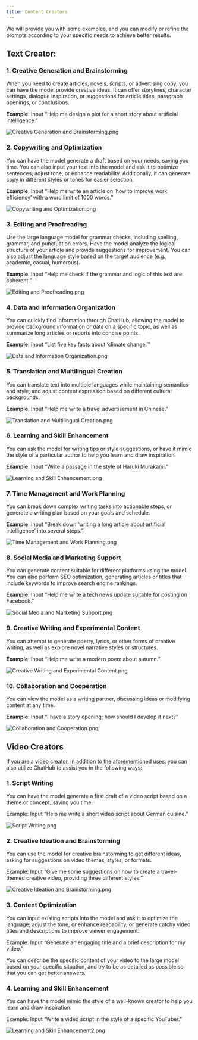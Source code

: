 ```yaml
---
title: Content Creators
---
```


We will provide you with some examples, and you can modify or refine the prompts according to your specific needs to achieve better results.

## Text Creator:

### **1. Creative Generation and Brainstorming**

When you need to create articles, novels, scripts, or advertising copy, you can have the model provide creative ideas. It can offer storylines, character settings, dialogue inspiration, or suggestions for article titles, paragraph openings, or conclusions.

**Example**: Input “Help me design a plot for a short story about artificial intelligence.”

![Creative Generation and Brainstorming.png](../images/content-creators/creative-generation-and-brainstorming.png)

### **2. Copywriting and Optimization**

You can have the model generate a draft based on your needs, saving you time. You can also input your text into the model and ask it to optimize sentences, adjust tone, or enhance readability. Additionally, it can generate copy in different styles or tones for easier selection.

**Example**: Input “Help me write an article on ‘how to improve work efficiency’ with a word limit of 1000 words.”

![Copywriting and Optimization.png](../images/content-creators/copywriting-and-optimization.png)

### **3. Editing and Proofreading**

Use the large language model for grammar checks, including spelling, grammar, and punctuation errors. Have the model analyze the logical structure of your article and provide suggestions for improvement. You can also adjust the language style based on the target audience (e.g., academic, casual, humorous).

**Example**: Input “Help me check if the grammar and logic of this text are coherent.”

![Editing and Proofreading.png](../images/content-creators/editing-and-proofreading.png)

### **4. Data and Information Organization**

You can quickly find information through ChatHub, allowing the model to provide background information or data on a specific topic, as well as summarize long articles or reports into concise points.

**Example**: Input “List five key facts about ‘climate change.’”

![Data and Information Organization.png](../images/content-creators/data-and-information-organization.png)

### **5. Translation and Multilingual Creation**

You can translate text into multiple languages while maintaining semantics and style, and adjust content expression based on different cultural backgrounds.

**Example**: Input “Help me write a travel advertisement in Chinese.”

![Translation and Multilingual Creation.png](../images/content-creators/translation-and-multilingual-creation.png)

### **6. Learning and Skill Enhancement**

You can ask the model for writing tips or style suggestions, or have it mimic the style of a particular author to help you learn and draw inspiration.

**Example**: Input “Write a passage in the style of Haruki Murakami.”

![Learning and Skill Enhancement.png](../images/content-creators/learning-and-skill-enhancement.png)

### **7. Time Management and Work Planning**

You can break down complex writing tasks into actionable steps, or generate a writing plan based on your goals and schedule.

**Example**: Input “Break down ‘writing a long article about artificial intelligence’ into several steps.”

![Time Management and Work Planning.png](../images/content-creators/time-management-and-work-planning.png)

### **8. Social Media and Marketing Support**

You can generate content suitable for different platforms using the model. You can also perform SEO optimization, generating articles or titles that include keywords to improve search engine rankings.

**Example**: Input “Help me write a tech news update suitable for posting on Facebook.”

![Social Media and Marketing Support.png](../images/content-creators/social-media-and-marketing-support.png)

### **9. Creative Writing and Experimental Content**

You can attempt to generate poetry, lyrics, or other forms of creative writing, as well as explore novel narrative styles or structures.

**Example**: Input “Help me write a modern poem about autumn.”

![Creative Writing and Experimental Content.png](../images/content-creators/creative-writing-and-experimental-content.png)

### **10. Collaboration and Cooperation**

You can view the model as a writing partner, discussing ideas or modifying content at any time.

**Example**: Input “I have a story opening; how should I develop it next?”

![Collaboration and Cooperation.png](../images/content-creators/collaboration-and-cooperation.png)

## Video Creators

If you are a video creator, in addition to the aforementioned uses, you can also utilize ChatHub to assist you in the following ways:

### **1. Script Writing**

You can have the model generate a first draft of a video script based on a theme or concept, saving you time.

Example: Input “Help me write a short video script about German cuisine.”

![Script Writing.png](../images/content-creators/script-writing.png)

### **2. Creative Ideation and Brainstorming**

You can use the model for creative brainstorming to get different ideas, asking for suggestions on video themes, styles, or formats.

Example: Input “Give me some suggestions on how to create a travel-themed creative video, providing three different styles.”

![Creative Ideation and Brainstorming.png](../images/content-creators/creative-ideation-and-brainstorming.png)

### **3. Content Optimization**

You can input existing scripts into the model and ask it to optimize the language, adjust the tone, or enhance readability, or generate catchy video titles and descriptions to improve viewer engagement.

Example: Input “Generate an engaging title and a brief description for my video.”

You can describe the specific content of your video to the large model based on your specific situation, and try to be as detailed as possible so that you can get better answers.

### **4. Learning and Skill Enhancement**

You can have the model mimic the style of a well-known creator to help you learn and draw inspiration.

Example: Input “Write a video script in the style of a specific YouTuber.”

![Learning and Skill Enhancement2.png](../images/content-creators/learning-and-skill-enhancement2.png)
